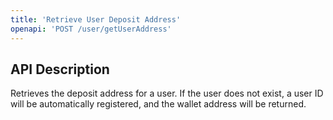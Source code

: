 ```yaml
---
title: 'Retrieve User Deposit Address'
openapi: 'POST /user/getUserAddress'
---
```


## API Description

Retrieves the deposit address for a user. If the user does not exist, a user ID will be automatically registered, and the wallet address will be returned.